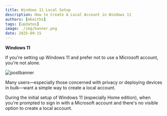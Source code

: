 ```yaml
---
title: Windows 11 Local Setup
description: How to Create A Local Account in Windows 11
authors: [mkeithx]
tags: [updates]
image: ./img/banner.png
date: 2025-09-15
---
```


**Windows 11**

If you're setting up Windows 11 and prefer not to use a Microsoft account, you're not alone. 

![postbanner](./img/banner-test.png)

<!-- truncate -->

Many users—especially those concerned with privacy or deploying devices in bulk—want a simple way to create a local account.

During the initial setup of Windows 11 (especially Home edition), when you're prompted to sign in with a Microsoft account and there's no visible option to create a local account.
